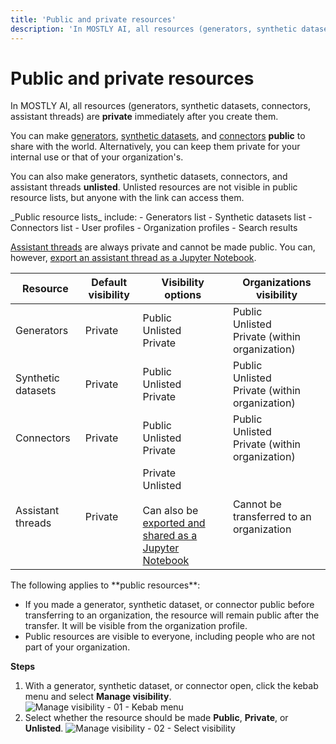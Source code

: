 ```yaml
---
title: 'Public and private resources'
description: 'In MOSTLY AI, all resources (generators, synthetic datasets, connectors, assistant threads) are private by default. You can make generators and synthetic datasets public to share them with the world or keep them private for internal use.'
---
```



# Public and private resources

<PrivateResourceIcon/>In MOSTLY AI, all resources (generators, synthetic datasets, connectors, assistant threads) are **private** immediately after you create them.

<PublicResourceIcon/>You can make [generators](/generators), [synthetic datasets](/synthetic-datasets), and [connectors](/connectors) **public** to share with the world. Alternatively, you can keep them private for your internal use or that of your organization's.

<UnlistedResourceIcon/>You can also make generators, synthetic datasets, connectors, and assistant threads **unlisted**. Unlisted resources are not visible in public resource lists, but anyone with the link can access them.

<CustomCallout>
_Public resource lists_ include:
- Generators list
- Synthetic datasets list
- Connectors list
- User profiles
- Organization profiles
- Search results
</CustomCallout>

[Assistant threads](/assistant) are always private and cannot be made public. You can, however, [export an assistant thread as a Jupyter Notebook](/assistant/manage-threads#export-as-a-jupyter-notebook).


| Resource              | Default visibility         | Visibility options                                                                 | Organizations visibility                                      |
| ------------------ | -------------------------- | ---------------------------------------------------------------------------------- | ------------------------------------------------------------- |
| Generators         | <PrivateResourceIcon/>Private | <PublicResourceIcon/>Public<br /><UnlistedResourceIcon/>Unlisted<br /><PrivateResourceIcon/>Private                            | <PublicResourceIcon/>Public<br /><UnlistedResourceIcon/>Unlisted<br /><PrivateResourceIcon/>Private (within organization) |
| Synthetic datasets | <PrivateResourceIcon/>Private | <PublicResourceIcon/>Public<br /><UnlistedResourceIcon/>Unlisted<br /><PrivateResourceIcon/>Private                            | <PublicResourceIcon/>Public<br /><UnlistedResourceIcon/>Unlisted<br /><PrivateResourceIcon/>Private (within organization) |
| Connectors         | <PrivateResourceIcon/>Private | <PublicResourceIcon/>Public<br /><UnlistedResourceIcon/>Unlisted<br /><PrivateResourceIcon/>Private                            | <PublicResourceIcon/>Public<br /><UnlistedResourceIcon/>Unlisted<br /><PrivateResourceIcon/>Private (within organization) |
| Assistant threads  | <PrivateResourceIcon/>Private | <PrivateResourceIcon/>Private<br /><UnlistedResourceIcon/>Unlisted<br /><br />Can also be [exported and shared as a Jupyter Notebook](/assistant/manage-threads#export-as-a-jupyter-notebook) | Cannot be transferred to an organization                       |

<Callout>
The following applies to **public resources**:

* If you made a generator, synthetic dataset, or connector public before transferring to an organization, the resource will remain public after the transfer. It will be visible from the organization profile.
* Public resources are visible to everyone, including people who are not part of your organization.
</Callout>

**Steps**

1. With a generator, synthetic dataset, or connector open, click the kebab menu and select **Manage visibility**.
    <Image 
        src="/docs/docimages/organizations/visibility-01-kebab-select-manage-visibility.webp"
        alt="Manage visibility - 01 - Kebab menu"
        width={700}
        height={300}
    />
2. Select whether the resource should be made **Public**, **Private**, or **Unlisted**.
    <Image
        src="/docs/docimages/organizations/visibility-02-select-public-private-unlisted.webp"
        alt="Manage visibility - 02 - Select visibility"
        width={700}
        height={300}
    />
